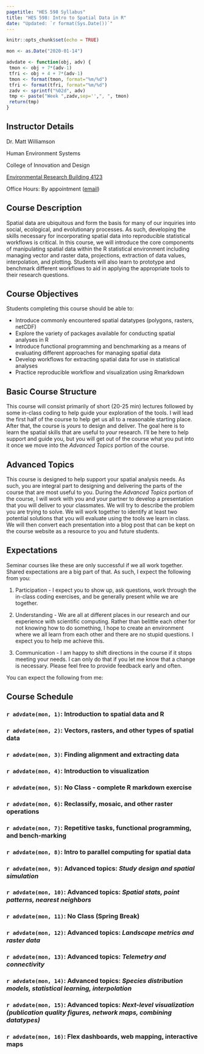 ```yaml
---
pagetitle: "HES 598 Syllabus"
title: "HES 598: Intro to Spatial Data in R"
date: "Updated: `r format(Sys.Date())`"
---
```


```r
knitr::opts_chunk$set(echo = TRUE)
```


```r
mon <- as.Date("2020-01-14")

advdate <- function(obj, adv) {
 tmon <- obj + 7*(adv-1)
 tfri <- obj + 4 + 7*(adv-1)
 tmon <- format(tmon, format="%m/%d")
 tfri <- format(tfri, format="%m/%d")
 zadv <- sprintf("%02d", adv)
 tmp <- paste("Week ",zadv,sep='',", ", tmon)
 return(tmp)
}
```
## Instructor Details
Dr. Matt Williamson

Human Environment Systems

College of Innovation and Design

[Environmental Research Building 4123](https://goo.gl/maps/RNBM9Y92P6FSuVgM8)

Office Hours: By appointment ([email](mailto:mattwilliamson@boisestate.edu))

## Course Description

Spatial data are ubiquitous and form the basis for many of our inquiries into social, ecological, and evolutionary processes. As such, developing the skills necessary for incorporating spatial data into reproducible statistical workflows is critical. In this course, we will introduce the core components of manipulating spatial data within the R statistical environment including managing vector and raster data, projections, extraction of data values, interpolation, and plotting. Students will also learn to prototype and benchmark different workflows to aid in applying the appropriate tools to their research questions.

## Course Objectives

Students completing this course should be able to:

 - Introduce commonly encountered spatial datatypes (polygons, rasters, netCDF)
 - Explore the variety of packages available for conducting spatial analyses in R
 - Introduce functional programming and benchmarking as a means of evaluating different approaches for managing spatial data
 - Develop workflows for extracting spatial data for use in statistical analyses
 - Practice reproducible workflow and visualization using Rmarkdown


## Basic Course Structure
This course will consist primarily of short (20-25 min) lectures followed by some in-class coding to help guide your exploration of the tools. I will lead the first half of the course to help get us all to a reasonable starting place. After that, the course is _yours_ to design and deliver. The goal here is to learn the spatial skills that are useful to _your_ research. I'll be here to help support and guide you, but you will get out of the course what you put into it once we move into the *Advanced Topics* portion of the course.

## Advanced Topics
This course is designed to help support your spatial analysis needs. As such, you are integral part to designing and delivering the parts of the course that are most useful to you. During the *Advanced Topics* portion of the course, I will work with you and your partner to develop a presentation that you will deliver to your classmates. We will try to describe the problem you are trying to solve. We will work together to identify at least two potential solutions that you will evaluate using the tools we learn in class. We will then convert each presentation into a blog post that can be kept on the course website as a resource to you and future students.

## Expectations
Seminar courses like these are only successful if we all work together. Shared expectations are a big part of that. As such, I expect the following from you:

1. Participation - I expect you to show up, ask questions, work through the in-class coding exercises, and be generally present while we are together.

2. Understanding - We are all at different places in our research and our experience with scientific computing. Rather than belittle each other for not knowing how to do something, I hope to create an environment where we all learn from each other and there are no stupid questions. I expect you to help me achieve this.

3. Communication - I am happy to shift directions in the course if it stops meeting your needs. I can only do that if you let me know that a change is necessary. Please feel free to provide feedback early and often.

You can expect the following from me:

## Course Schedule
###  `r advdate(mon, 1)`: Introduction to spatial data and R

###  `r advdate(mon, 2)`: Vectors, rasters, and other types of spatial data

###  `r advdate(mon, 3)`: Finding alignment and extracting data

###  `r advdate(mon, 4)`: Introduction to visualization

###  `r advdate(mon, 5)`: No Class - complete R markdown exercise

###  `r advdate(mon, 6)`: Reclassify, mosaic, and other raster operations

###  `r advdate(mon, 7)`: Repetitive tasks, functional programming, and bench-marking

###  `r advdate(mon, 8)`: Intro to parallel computing for spatial data

###  `r advdate(mon, 9)`: Advanced topics: _Study design and spatial simulation_ 

###  `r advdate(mon, 10)`: Advanced topics: _Spatial stats, point patterns, nearest neighbors_

###  `r advdate(mon, 11)`: No Class (Spring Break)

###  `r advdate(mon, 12)`: Advanced topics: _Landscape metrics and raster data_

###  `r advdate(mon, 13)`: Advanced topics: _Telemetry and connectivity_

###  `r advdate(mon, 14)`: Advanced topics: _Species distribution models, statistical learning, interpolation_

###  `r advdate(mon, 15)`: Advanced topics: _Next-level visualization (publication quality figures, network maps, combining datatypes)_

###  `r advdate(mon, 16)`: Flex dashboards, web mapping, interactive maps

